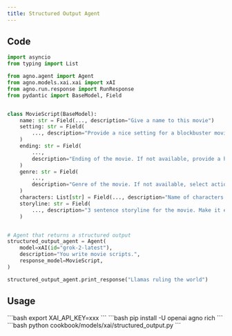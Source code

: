 ```yaml
---
title: Structured Output Agent
---
```


## Code

```python cookbook/models/xai/structured_output.py
import asyncio
from typing import List

from agno.agent import Agent
from agno.models.xai.xai import xAI
from agno.run.response import RunResponse
from pydantic import BaseModel, Field


class MovieScript(BaseModel):
    name: str = Field(..., description="Give a name to this movie")
    setting: str = Field(
        ..., description="Provide a nice setting for a blockbuster movie."
    )
    ending: str = Field(
        ...,
        description="Ending of the movie. If not available, provide a happy ending.",
    )
    genre: str = Field(
        ...,
        description="Genre of the movie. If not available, select action, thriller or romantic comedy.",
    )
    characters: List[str] = Field(..., description="Name of characters for this movie.")
    storyline: str = Field(
        ..., description="3 sentence storyline for the movie. Make it exciting!"
    )


# Agent that returns a structured output
structured_output_agent = Agent(
    model=xAI(id="grok-2-latest"),
    description="You write movie scripts.",
    response_model=MovieScript,
)

structured_output_agent.print_response("Llamas ruling the world")
```

## Usage

<Steps>
  <Snippet file="create-venv-step.mdx" />

  <Step title="Set your API key">
    ```bash
    export XAI_API_KEY=xxx
    ```
  </Step>

  <Step title="Install libraries">
    ```bash
    pip install -U openai agno rich
    ```
  </Step>

  <Step title="Run Agent">
    ```bash
    python cookbook/models/xai/structured_output.py
    ```
  </Step>
</Steps> 